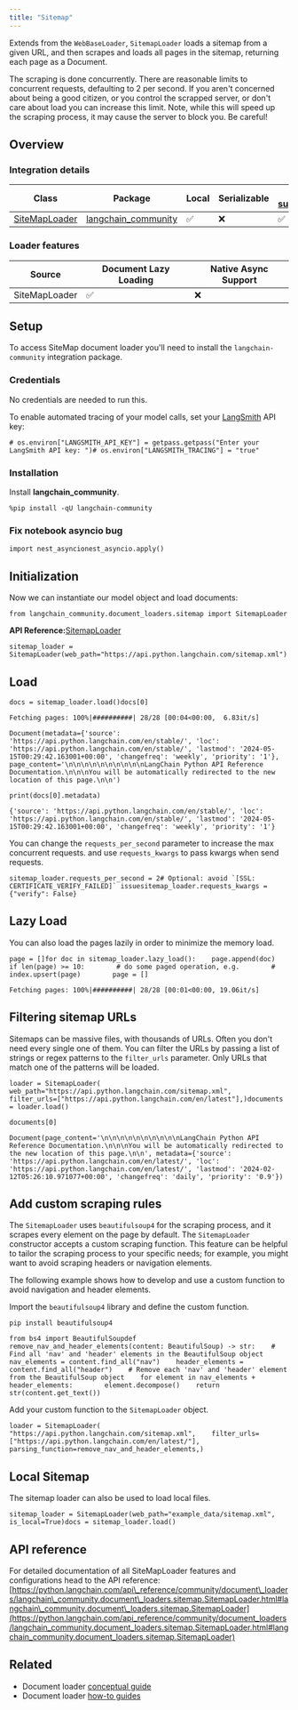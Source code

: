 ```yaml
---
title: "Sitemap"
---
```


Extends from the `WebBaseLoader`, `SitemapLoader` loads a sitemap from a given URL, and then scrapes and loads all pages in the sitemap, returning each page as a Document.

The scraping is done concurrently. There are reasonable limits to concurrent requests, defaulting to 2 per second. If you aren't concerned about being a good citizen, or you control the scrapped server, or don't care about load you can increase this limit. Note, while this will speed up the scraping process, it may cause the server to block you. Be careful!

## Overview

### Integration details

| Class                                                                                                                                                                                                             | Package                                                                                 | Local | Serializable | [JS support](https://js.langchain.com/oss/integrations/document_loaders/web_loaders/sitemap/) |
| ----------------------------------------------------------------------------------------------------------------------------------------------------------------------------------------------------------------- | --------------------------------------------------------------------------------------- | ----- | ------------ | ---------------------------------------------------------------------------------------------- |
| [SiteMapLoader](https://python.langchain.com/api_reference/community/document_loaders/langchain_community.document_loaders.sitemap.SitemapLoader.html#langchain_community.document_loaders.sitemap.SitemapLoader) | [langchain\_community](https://python.langchain.com/api_reference/community/index.html) | ✅     | ❌            | ✅                                                                                              |

### Loader features

| Source        | Document Lazy Loading | Native Async Support |
| ------------- | --------------------- | -------------------- |
| SiteMapLoader | ✅                     | ❌                    |

## Setup

To access SiteMap document loader you'll need to install the `langchain-community` integration package.

### Credentials

No credentials are needed to run this.

To enable automated tracing of your model calls, set your [LangSmith](https://docs.smith.langchain.com/) API key:

```
# os.environ["LANGSMITH_API_KEY"] = getpass.getpass("Enter your LangSmith API key: ")# os.environ["LANGSMITH_TRACING"] = "true"
```

### Installation

Install **langchain\_community**.

```
%pip install -qU langchain-community
```

### Fix notebook asyncio bug

```
import nest_asyncionest_asyncio.apply()
```

## Initialization

Now we can instantiate our model object and load documents:

```
from langchain_community.document_loaders.sitemap import SitemapLoader
```

**API Reference:**[SitemapLoader](https://python.langchain.com/api_reference/community/document_loaders/langchain_community.document_loaders.sitemap.SitemapLoader.html)

```
sitemap_loader = SitemapLoader(web_path="https://api.python.langchain.com/sitemap.xml")
```

## Load

```
docs = sitemap_loader.load()docs[0]
```

```
Fetching pages: 100%|##########| 28/28 [00:04<00:00,  6.83it/s]
```

```
Document(metadata={'source': 'https://api.python.langchain.com/en/stable/', 'loc': 'https://api.python.langchain.com/en/stable/', 'lastmod': '2024-05-15T00:29:42.163001+00:00', 'changefreq': 'weekly', 'priority': '1'}, page_content='\n\n\n\n\n\n\n\n\n\nLangChain Python API Reference Documentation.\n\n\nYou will be automatically redirected to the new location of this page.\n\n')
```

```
print(docs[0].metadata)
```

```
{'source': 'https://api.python.langchain.com/en/stable/', 'loc': 'https://api.python.langchain.com/en/stable/', 'lastmod': '2024-05-15T00:29:42.163001+00:00', 'changefreq': 'weekly', 'priority': '1'}
```

You can change the `requests_per_second` parameter to increase the max concurrent requests. and use `requests_kwargs` to pass kwargs when send requests.

```
sitemap_loader.requests_per_second = 2# Optional: avoid `[SSL: CERTIFICATE_VERIFY_FAILED]` issuesitemap_loader.requests_kwargs = {"verify": False}
```

## Lazy Load

You can also load the pages lazily in order to minimize the memory load.

```
page = []for doc in sitemap_loader.lazy_load():    page.append(doc)    if len(page) >= 10:        # do some paged operation, e.g.        # index.upsert(page)        page = []
```

```
Fetching pages: 100%|##########| 28/28 [00:01<00:00, 19.06it/s]
```

## Filtering sitemap URLs

Sitemaps can be massive files, with thousands of URLs. Often you don't need every single one of them. You can filter the URLs by passing a list of strings or regex patterns to the `filter_urls` parameter. Only URLs that match one of the patterns will be loaded.

```
loader = SitemapLoader(    web_path="https://api.python.langchain.com/sitemap.xml",    filter_urls=["https://api.python.langchain.com/en/latest"],)documents = loader.load()
```

```
documents[0]
```

```
Document(page_content='\n\n\n\n\n\n\n\n\n\nLangChain Python API Reference Documentation.\n\n\nYou will be automatically redirected to the new location of this page.\n\n', metadata={'source': 'https://api.python.langchain.com/en/latest/', 'loc': 'https://api.python.langchain.com/en/latest/', 'lastmod': '2024-02-12T05:26:10.971077+00:00', 'changefreq': 'daily', 'priority': '0.9'})
```

## Add custom scraping rules

The `SitemapLoader` uses `beautifulsoup4` for the scraping process, and it scrapes every element on the page by default. The `SitemapLoader` constructor accepts a custom scraping function. This feature can be helpful to tailor the scraping process to your specific needs; for example, you might want to avoid scraping headers or navigation elements.

The following example shows how to develop and use a custom function to avoid navigation and header elements.

Import the `beautifulsoup4` library and define the custom function.

```
pip install beautifulsoup4
```

```
from bs4 import BeautifulSoupdef remove_nav_and_header_elements(content: BeautifulSoup) -> str:    # Find all 'nav' and 'header' elements in the BeautifulSoup object    nav_elements = content.find_all("nav")    header_elements = content.find_all("header")    # Remove each 'nav' and 'header' element from the BeautifulSoup object    for element in nav_elements + header_elements:        element.decompose()    return str(content.get_text())
```

Add your custom function to the `SitemapLoader` object.

```
loader = SitemapLoader(    "https://api.python.langchain.com/sitemap.xml",    filter_urls=["https://api.python.langchain.com/en/latest/"],    parsing_function=remove_nav_and_header_elements,)
```

## Local Sitemap

The sitemap loader can also be used to load local files.

```
sitemap_loader = SitemapLoader(web_path="example_data/sitemap.xml", is_local=True)docs = sitemap_loader.load()
```

## API reference

For detailed documentation of all SiteMapLoader features and configurations head to the API reference: [https://python.langchain.com/api\_reference/community/document\_loaders/langchain\_community.document\_loaders.sitemap.SitemapLoader.html#langchain\_community.document\_loaders.sitemap.SitemapLoader](https://python.langchain.com/api_reference/community/document_loaders/langchain_community.document_loaders.sitemap.SitemapLoader.html#langchain_community.document_loaders.sitemap.SitemapLoader)

## Related

* Document loader [conceptual guide](/src/oss/concepts/document_loaders)
* Document loader [how-to guides](/src/oss/how_to/#document-loaders)
